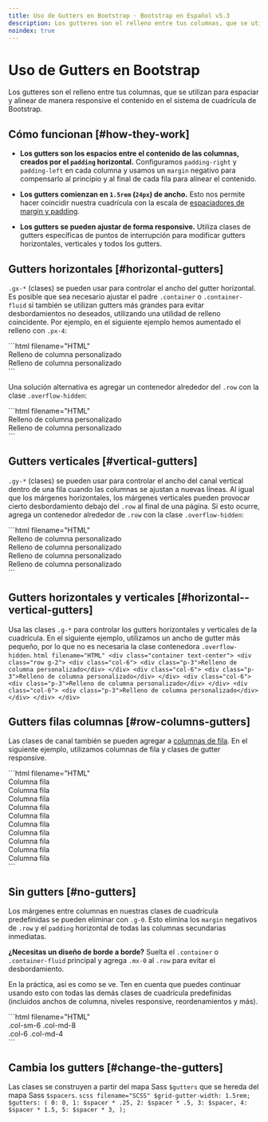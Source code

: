 ```yaml
---
title: Uso de Gutters en Bootstrap · Bootstrap en Español v5.3
description: Los gutteres son el relleno entre tus columnas, que se utilizan para espaciar y alinear de manera responsive el contenido en el sistema de cuadrícula de Bootstrap.
noindex: true
---
```


# Uso de Gutters en Bootstrap

Los gutteres son el relleno entre tus columnas, que se utilizan para espaciar y alinear de manera responsive el contenido en el sistema de cuadrícula de Bootstrap.

<MainBanner />

Cómo funcionan [#how-they-work]
--------------------------------

* **Los gutters son los espacios entre el contenido de las columnas, creados por el `padding` horizontal.** Configuramos `padding-right` y `padding-left` en cada columna y usamos un `margin` negativo para compensarlo al principio y al final de cada fila para alinear el contenido.
    
* **Los gutters comienzan en `1.5rem` (`24px`) de ancho.** Esto nos permite hacer coincidir nuestra cuadrícula con la escala de [espaciadores de margin y padding](/bootstrap/5.3/utilities/spacing).
    
* **Los gutters se pueden ajustar de forma responsive.** Utiliza clases de gutters específicas de puntos de interrupción para modificar gutters horizontales, verticales y todos los gutters.
    
Gutters horizontales [#horizontal-gutters]
-------------------------------------------

`.gx-*` (clases) se pueden usar para controlar el ancho del gutter horizontal. Es posible que sea necesario ajustar el padre `.container` o `.container-fluid` si también se utilizan gutters más grandes para evitar desbordamientos no deseados, utilizando una utilidad de relleno coincidente. Por ejemplo, en el siguiente ejemplo hemos aumentado el relleno con `.px-4`:

<DemoIframe path="/demos/bootstrap/5.3/layout/gutters/horizontal-gutters-1.html">
    ```html filename="HTML"
    <div class="container px-4 text-center">
        <div class="row gx-5">
            <div class="col">
                <div class="p-3">Relleno de columna personalizado</div>
            </div>
            <div class="col">
                <div class="p-3">Relleno de columna personalizado</div>
            </div>
        </div>
    </div>
    ```
</DemoIframe>

Una solución alternativa es agregar un contenedor alrededor del `.row` con la clase `.overflow-hidden`:

<DemoIframe path="/demos/bootstrap/5.3/layout/gutters/horizontal-gutters-2.html">
    ```html filename="HTML"
    <div class="container overflow-hidden text-center">
        <div class="row gx-5">
            <div class="col">
                <div class="p-3">Relleno de columna personalizado</div>
            </div>
            <div class="col">
                <div class="p-3">Relleno de columna personalizado</div>
            </div>
        </div>
    </div>
    ```
</DemoIframe>

Gutters verticales [#vertical-gutters]
---------------------------------------

`.gy-*` (clases) se pueden usar para controlar el ancho del canal vertical dentro de una fila cuando las columnas se ajustan a nuevas líneas. Al igual que los márgenes horizontales, los márgenes verticales pueden provocar cierto desbordamiento debajo del `.row` al final de una página. Si esto ocurre, agrega un contenedor alrededor de `.row` con la clase `.overflow-hidden`:

<DemoIframe path="/demos/bootstrap/5.3/layout/gutters/vertical-gutters.html">
    ```html filename="HTML"
    <div class="container overflow-hidden text-center">
        <div class="row gy-5">
            <div class="col-6">
                <div class="p-3">Relleno de columna personalizado</div>
            </div>
            <div class="col-6">
                <div class="p-3">Relleno de columna personalizado</div>
            </div>
            <div class="col-6">
                <div class="p-3">Relleno de columna personalizado</div>
            </div>
            <div class="col-6">
                <div class="p-3">Relleno de columna personalizado</div>
            </div>
        </div>
    </div>
    ```
</DemoIframe>

<ContentSuggestion />

Gutters horizontales y verticales [#horizontal--vertical-gutters]
------------------------------------------------------------------

Usa las clases `.g-*` para controlar los gutters horizontales y verticales de la cuadrícula. En el siguiente ejemplo, utilizamos un ancho de gutter más pequeño, por lo que no es necesaria la clase contenedora `.overflow-hidden`.
<DemoIframe path="/demos/bootstrap/5.3/layout/gutters/horizontal--vertical-gutters.html">
    ```html filename="HTML"
    <div class="container text-center">
        <div class="row g-2">
            <div class="col-6">
                <div class="p-3">Relleno de columna personalizado</div>
            </div>
            <div class="col-6">
                <div class="p-3">Relleno de columna personalizado</div>
            </div>
            <div class="col-6">
                <div class="p-3">Relleno de columna personalizado</div>
            </div>
            <div class="col-6">
                <div class="p-3">Relleno de columna personalizado</div>
            </div>
        </div>
    </div>
    ```
</DemoIframe>

Gutters filas columnas [#row-columns-gutters]
----------------------------------------------

Las clases de canal también se pueden agregar a [columnas de fila](/bootstrap/5.3/layout/grid/#row-columns). En el siguiente ejemplo, utilizamos columnas de fila y clases de gutter responsive.

<DemoIframe path="/demos/bootstrap/5.3/layout/gutters/row-columns-gutters.html">
    ```html filename="HTML"
    <div class="container text-center">
        <div class="row row-cols-2 row-cols-lg-5 g-2 g-lg-3">
            <div class="col">
                <div class="p-3">Columna fila</div>
            </div>
            <div class="col">
                <div class="p-3">Columna fila</div>
            </div>
            <div class="col">
                <div class="p-3">Columna fila</div>
            </div>
            <div class="col">
                <div class="p-3">Columna fila</div>
            </div>
            <div class="col">
                <div class="p-3">Columna fila</div>
            </div>
            <div class="col">
                <div class="p-3">Columna fila</div>
            </div>
            <div class="col">
                <div class="p-3">Columna fila</div>
            </div>
            <div class="col">
                <div class="p-3">Columna fila</div>
            </div>
            <div class="col">
                <div class="p-3">Columna fila</div>
            </div>
            <div class="col">
                <div class="p-3">Columna fila</div>
            </div>
        </div>
    </div>
    ```
</DemoIframe>

Sin gutters [#no-gutters]
--------------------------

Los márgenes entre columnas en nuestras clases de cuadrícula predefinidas se pueden eliminar con `.g-0`. Esto elimina los `margin` negativos de `.row` y el `padding` horizontal de todas las columnas secundarias inmediatas.

**¿Necesitas un diseño de borde a borde?** Suelta el `.container` o `.container-fluid` principal y agrega `.mx-0` al `.row` para evitar el desbordamiento.

En la práctica, así es como se ve. Ten en cuenta que puedes continuar usando esto con todas las demás clases de cuadrícula predefinidas (incluidos anchos de columna, niveles responsive, reordenamientos y más).

<DemoIframe path="/demos/bootstrap/5.3/layout/gutters/no-gutters.html">
    ```html filename="HTML"
    <div class="row g-0 text-center">
        <div class="col-sm-6 col-md-8">.col-sm-6 .col-md-8</div>
        <div class="col-6 col-md-4">.col-6 .col-md-4</div>
    </div>
    ```
</DemoIframe>

Cambia los gutters [#change-the-gutters]
-----------------------------------------

Las clases se construyen a partir del mapa Sass `$gutters` que se hereda del mapa Sass `$spacers`.
    ```scss filename="SCSS"
    $grid-gutter-width: 1.5rem;
    $gutters: (
      0: 0,
      1: $spacer * .25,
      2: $spacer * .5,
      3: $spacer,
      4: $spacer * 1.5,
      5: $spacer * 3,
    );
    ```

<ContentSuggestion />
